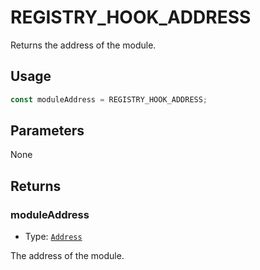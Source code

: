 # REGISTRY_HOOK_ADDRESS

Returns the address of the module.

## Usage

```typescript copy
const moduleAddress = REGISTRY_HOOK_ADDRESS;
```

## Parameters

None

## Returns

### moduleAddress

- Type: [`Address`](https://viem.sh/docs/glossary/types#address)

The address of the module.
